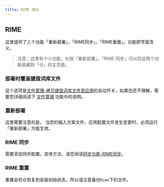 ```yaml
---
title: RIME 相关
---
```


## RIME

这里提供了三个功能「重新部署」，「RIME同步」，「RIME重置」。功能即字面含义。

> 注意：这里有个小功能，长按「重新部署」，「RIME 同步」可以将这两个功能收藏到「仓」的主页面。

### 部署时覆盖键盘词库文件

这个选项是[文件管理-拷贝键盘词库文件至应用](/apps/hamster/docs/guides/file_manager)的自动开关，如果您还不理解，需要您详细阅读下 [文件管理](/apps/hamster/docs/guides/file_manager) 功能中的说明。

### 重新部署

这里需要注意的是， 当您的输入方案文件，应用配置文件发生变更时，必须运行「重新部署」方能生效。

### RIME 同步

需要添加同步配置，具体方法，请您阅读[同步功能-RIME同步](sync#rime-同步)。

### RIME 重置

重置会将仓恢复到安装初始状态，所以请注意备份`Rime`下的文件。